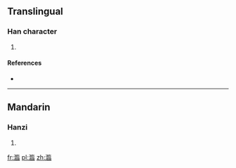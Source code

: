 ==Translingual==

===Han character===
{{Han char|rn=85|rad=水|as=17|sn=20|four=|canj=水尸中口 (ESLR)}}

# {{defn|Han|sort=水17}}

====References====
* {{Han ref|kx=0661.070|dkj=18700|dj=1070.270|hdz=31787.030|uh=7036|ud=28726}}

----

==Mandarin==

===Hanzi===
{{cmn-hanzi|pin=[[lín]] ([[lin2]])|wg=lin<sup>2</sup>}}

# {{defn|lang=cmn|sort=水17}}

[[fr:瀶]]
[[pl:瀶]]
[[zh:瀶]]